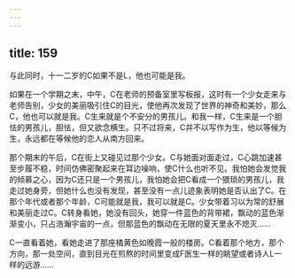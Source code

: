 ```yaml
---
---
---
```

title: 159
---



与此同时，十一二岁的C如果不是L，他也可能是我。

如果在一个学期之末，中午，C在老师的预备室里写板报，这时有一个少女走来与老师告别，少女的美丽吸引住C的目光，使他再次发现了世界的神奇和美妙，那么C，他也可以就是我。C生来就是个不安分的男孩儿。和我一样，C生来是一个胆怯的男孩儿，胆怯，但又欲念横生。只不过将来，C并不以写作为生，他以等候为生，永远都在等候他的恋人从南方回来。

那个期末的午后，C在街上又碰见过那个少女。C与她面对面走过，C心跳加速甚至步履不稳，时间仿佛密聚起来在耳边噪响，使C什么也听不见。我怕她会发觉我的倾慕之心，因为C还只是一个男孩儿，我怕她会把C看成一个猥琐的男孩儿，我走过她身旁，但她什么也没有发现，甚至没有一点儿迹象表明她是否认出了C。在那个年代或者那个年龄，C可能就是我，我可以就是C。少女带着习以为常的舒展和美丽走过C。C转身看她，她没有回头，她穿一件蓝色的背带裙，飘动的蓝色渐渐变小，只占浩瀚宇宙的一点，但那蓝色的飘动在无限的夏天里永不熄灭……

C一直看着她，看她走进了那座橘黄色如晚霞一般的楼房。C看着那个地方，那个方向，那一处空间，直到目光在煎熬的时间里变成F医生一样的眺望或者诗人L一样的远游……